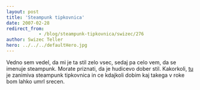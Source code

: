 ```yaml
---
layout: post
title: 'Steampunk tipkovnica'
date: 2007-02-28
redirect_from: 
            - /blog/steampunk-tipkovnica/swizec/276
author: Swizec Teller
hero: ../../../defaultHero.jpg
---
```

Vedno sem vedel, da mi je ta stil zelo vsec, sedaj pa celo vem, da se imenuje steampunk. Morate priznati, da je hudicevo dober stil. Kakorkoli, [tu](http://steampunkworkshop.com/keyboard.shtml) je zanimiva steampunk tipkovnica in ce kdajkoli dobim kaj takega v roke bom lahko umrl srecen.
